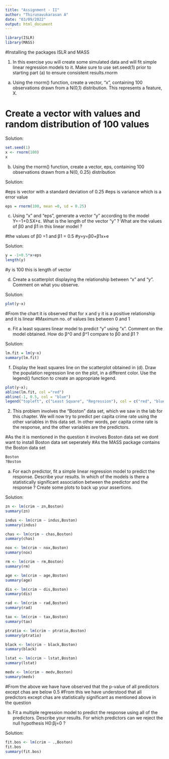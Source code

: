```yaml
---
title: "Assignment - II"
author: "Thirunavukarasan A"
date: "03/09/2022"
output: html_document
---
```


```r
library(ISLR)
library(MASS)
```

#Installing the packages ISLR and MASS 

1. In this exercise you will create some simulated data and will fit simple linear regression models to it. Make sure to use set.seed(1) prior to starting part (a) to ensure consistent results.rnorm

a.	Using the rnorm() function, create a vector, “x”, containing 100 observations drawn from a N(0,1) distribution. This represents a feature, X.

# Create a vector with values and random distribution of 100 values

Solution:
```r
set.seed(1)
x <- rnorm(100)
x
```


b. Using the rnorm() function, create a vector, eps, containing 100 observations drawn from a N(0, 0.25) distribution 

Solution:

#eps is vector with a standard deviation of 0.25
#eps is variance which is a error value 

```r
eps = rnorm(100, mean =0, sd = 0.25)
```


c.	Using “x” and “eps”, generate a vector “y” according to the model   Y=−1+0.5X+ε.
What is the length of the vector “y” ? What are the values of β0 and β1 in this linear model ?

#the values of β0 =1 and β1 = 0.5
#y=y=β0+β1x+e



Solution:
```r
y = -1+0.5*x+eps
length(y)
```
#y is 100 this is length of vector 

d.	Create a scatterplot displaying the relationship between “x” and “y”. Comment on what you observe.

Solution:
```r
plot(y~x)
```
#From the chart it is observed that for x and y it is a positive relationship and it is linear 
#Maximum no. of values lies between 0 and 1


e.	Fit a least squares linear model to predict “y” using “x”. Comment on the model obtained. How do β^0 and β^1 compare to β0 and β1 ?

Solution:
```r
lm.fit = lm(y~x)
summary(lm.fit)
```



f.	Display the least squares line on the scatterplot obtained in (d). Draw the population regression line on the plot, in a different color. Use the legend() function to create an appropriate legend.
```r
plot(y~x); 
abline(lm.fit, col ="red") 
abline(-1, 0.5, col = "blue")
legend("topleft", c("Least Square", "Regression"), col = c("red", "blue"), lty = c(1, 1))

```



2.  This problem involves the “Boston” data set, which we saw in the lab for this chapter. We will now try to predict per capita crime rate using the other variables in this data set. In other words, per capita crime rate is the response, and the other variables are the predictors.


#As the it is mentioned in the question it involves Boston data set we dont want to install Boston data set seperately
#As the MASS package contains the Boston data set 


```r
Boston
?Boston
```


a.	For each predictor, fit a simple linear regression model to predict the response. Describe your results. In which of the models is there a statistically significant association between the predictor and the response ? Create some plots to back up your assertions.

Solution:

```r
zn <- lm(crim ~ zn,Boston)
summary(zn)
```
```r
indus <- lm(crim ~ indus,Boston)
summary(indus)
```

```r
chas <- lm(crim ~ chas,Boston)
summary(chas)
```

```r
nox <- lm(crim ~ nox,Boston)
summary(nox)
```

```r
rm <- lm(crim ~ rm,Boston)
summary(rm)
```

```r
age <- lm(crim ~ age,Boston)
summary(age)
```

```r
dis <- lm(crim ~ dis,Boston)
summary(dis)
```

```r
rad <- lm(crim ~ rad,Boston)
summary(rad)
```

```r
tax <- lm(crim ~ tax,Boston)
summary(tax)
```

```r
ptratio <- lm(crim ~ ptratio,Boston)
summary(ptratio)
```

```r
black <- lm(crim ~ black,Boston)
summary(black)
```

```r
lstat <- lm(crim ~ lstat,Boston)
summary(lstat)
```

```r
medv <- lm(crim ~ medv,Boston)
summary(medv)
```
#From the above we have have observed that the p-value of all predictors except chas are below 0.5 
#From this we have understood that all predictors except chas are statistically significant as mentioned above in the question




b.	Fit a multiple regression model to predict the response using all of the predictors. Describe your results. For which predictors can we reject the null hypothesis H0:βj=0 ?


Solution:
```r
fit.bos <- lm(crim ~ .,Boston)
fit.bos
summary(fit.bos)
```




